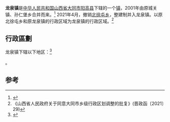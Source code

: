 {{中国乡级行政区|14/02/21/100/000
| 政府驻地 = 云门街120号
| 电话区号 = 352
}}
'''龙泉镇'''是[[中华人民共和国|中华人民共和国]][[山西省|山西省]][[大同市|大同市]][[阳高县|阳高县]]下辖的一个[[镇|镇]]，2001年由原城关镇、孙仁堡乡合并而来。<ref>{{cite web|title=阳高县历史沿革|url=http://www.xzqh.org/html/2010/1230/22271.html|publisher=行政区划网|accessdate=2012-02-13}}{{dead link|date=2018年5月 |bot=InternetArchiveBot |fix-attempted=yes }}</ref> 2021年4月，撤销[[北徐屯乡|北徐屯乡]]，整建制并入龙泉镇。以原北徐屯乡和原龙泉镇的行政区域为龙泉镇的行政区域。<ref>《山西省人民政府关于同意大同市乡级行政区划调整的批复》(晋政函〔2021〕29)</ref>

== 行政區劃 ==
龙泉镇下辖以下地区：<ref>{{PRC admin/ref sgc|14/02/21/100/000}}</ref>

{{PRC admin/children|14/02/21/100/000}}。

== 参考 ==
{{reflist}}

{{PRC admin/navcat|14/02/21/100/000}}